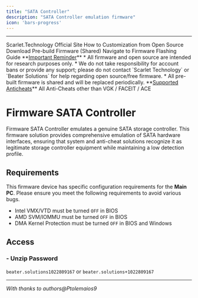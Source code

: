 ```yaml
---
title: "SATA Controller"
description: "SATA Controller emulation firmware"
icon: 'bars-progress'
---
```


---

<CardGroup cols={2}>
  <Card title="Github Repo" icon="github" href="https://scarlet.technology">
      Scarlet.Technology Official Site
  </Card>
  <Card title="Customization Guide" icon="code">
    How to Customization from Open Source
  </Card>
  <Card title="Download Pre-Build" icon="download">
    Download Pre-build Firmware (Shared)
  </Card>
  <Card title="Flash the Firmware" icon="bolt-lightning">
    Navigate to Firmware Flashing Guide
  </Card>
</CardGroup>
<Warning>
    **<u>Important Reminder</u>** 
    * All firmware and open source are intended for research purposes only.  
    * We do not take responsibility for account bans or provide any support; please do not contact `Scarlet Technology` or `Beater Solutions` for help regarding open source/free firmware.  
    * All pre-built firmware is shared and will be replaced periodically.
</Warning>
<Note>**<u>Supported Anticheats</u>**  
All Anti-Cheats other than VGK / FACEIT / ACE</Note>

# Firmware SATA Controller

Firmware SATA Controller emulates a genuine SATA storage controller. This firmware solution provides comprehensive emulation of SATA hardware interfaces, ensuring that system and anti-cheat solutions recognize it as legitimate storage controller equipment while maintaining a low detection profile.

## Requirements
<Warning>This firmware device has specific configuration requirements for the **Main PC**. Please ensure you meet the following requirements to avoid various bugs.</Warning>
* Intel VMX/VTD must be turned `OFF` in BIOS
* AMD SVM/IOMMU must be turned `OFF` in BIOS
* DMA Kernel Protection must be turned `OFF` in BIOS and Windows

## Access

### - Unzip Password
`beater.solutions1022809167` or `beater.solutions+1022809167`

---

*With thanks to authors@Ptolemaios9*